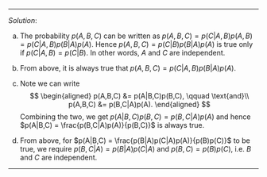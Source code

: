 
***
*Solution*: 

(a) The probability $p(A,B,C)$ can be written as $p(A,B,C) = p(C|A,B)p(A,B) =p(C|A,B)p(B|A)p(A)$. Hence $p(A,B,C)=p(C|B)p(B|A)p(A)$ is true only if $p(C|A,B)=p(C|B)$. In other words, $A$ and $C$ are independent.

(b) From above, it is always true that $p(A,B,C) = p(C|A,B)p(B|A)p(A)$.
	
(c) Note we can write
$$
	\begin{aligned}
		p(A,B,C) &= p(A|B,C)p(B,C), \qquad \text{and}\\
		p(A,B,C) &= p(B,C|A)p(A).
	\end{aligned}
$$
Combining the two, we get $p(A|B,C)p(B,C)=p(B,C|A)p(A)$ and hence $p(A|B,C) = \frac{p(B,C|A)p(A)}{p(B,C)}$ is always true.
	
(d) From above, for $p(A|B,C) = \frac{p(B|A)p(C|A)p(A)}{p(B)p(C)}$ to be true, we require $p(B,C|A)=p(B|A)p(C|A)$ and $p(B,C)=p(B)p(C)$, i.e. $B$ and $C$ are independent.

***